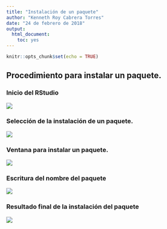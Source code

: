 ```yaml
---
title: "Instalación de un paquete"
author: "Kenneth Roy Cabrera Torres"
date: "24 de febrero de 2018"
output: 
  html_document: 
    toc: yes
---
```


```r
knitr::opts_chunk$set(echo = TRUE)
```

## Procedimiento para instalar un paquete.

### Inicio del RStudio

![](01_instala_paquete.png)

### Selección de la instalación de un paquete.

![](02_instala_paquete.png)

### Ventana para instalar un paquete.

![](03_instala_paquete.png)


### Escritura del nombre del paquete 

![](04_instala_paquete.png)

### Resultado final de la instalación del paquete

![](05_instala_paquete.png)
